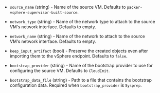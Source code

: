 <!-- Code generated from the comments of the CreateSourceConfig struct in builder/vsphere/supervisor/step_create_source.go; DO NOT EDIT MANUALLY -->

- `source_name` (string) - Name of the source VM. Defaults to `packer-vsphere-supervisor-built-source`.

- `network_type` (string) - Name of the network type to attach to the source VM's network interface. Defaults to empty.

- `network_name` (string) - Name of the network to attach to the source VM's network interface. Defaults to empty.

- `keep_input_artifact` (bool) - Preserve the created objects even after importing them to the vSphere endpoint. Defaults to `false`.

- `bootstrap_provider` (string) - Name of the bootstrap provider to use for configuring the source VM. Defaults to `CloudInit`.

- `bootstrap_data_file` (string) - Path to a file that contains the bootstrap configuration data. Required when `bootstrap_provider` is `Sysprep`.

<!-- End of code generated from the comments of the CreateSourceConfig struct in builder/vsphere/supervisor/step_create_source.go; -->
